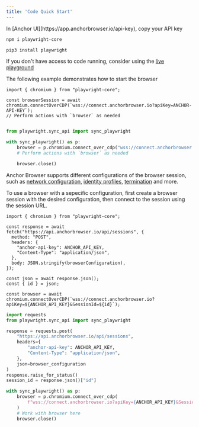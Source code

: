 ```yaml
---
title: 'Code Quick Start'
---
```


<Steps>
<Step title="Fetch API Key">
In [Anchor UI](https://app.anchorbrowser.io/api-key), copy your API key
</Step>
<Step title="Install playwright">

<CodeGroup>

```bash node.js
npm i playwright-core
```

```bash python
pip3 install playwright
```

</CodeGroup>
</Step>
<Step title="Run sample code">

If you don't have access to code running, consider using the [live playground](https://app.anchorbrowser.io/playground)

The following example demonstrates how to start the browser

<CodeGroup>

```tsx node.js
import { chromium } from "playwright-core";

const browserSession = await chromium.connectOverCDP(`wss://connect.anchorbrowser.io?apiKey=ANCHOR-API-KEY`);
// Perform actions with `browser` as needed

```

```python python

from playwright.sync_api import sync_playwright

with sync_playwright() as p:
    browser = p.chromium.connect_over_cdp("wss://connect.anchorbrowser.io?apiKey=ANCHOR-API-KEY")
    # Perform actions with `browser` as needed

    browser.close()

```

</CodeGroup>
</Step>

<Step title="Alter the browser configuration">

Anchor Browser supports different configurations of the browser session, such as [network configuration](/advanced/proxy), [identity profiles](/essentials/authentication-and-identity), [termination](/advanced/browser-termination) and more.

To use a browser with a sepecific configuration, first create a browser session with the desired configuration, then connect to the session using the session URL.

<CodeGroup>

```tsx node.js
import { chromium } from "playwright-core";

const response = await fetch("https://api.anchorbrowser.io/api/sessions", {
  method: "POST",
  headers: {
    "anchor-api-key": ANCHOR_API_KEY,
    "Content-Type": "application/json",
  },
  body: JSON.stringify(browserConfiguration),
});

const json = await response.json();
const { id } = json;

const browser = await chromium.connectOverCDP(`wss://connect.anchorbrowser.io?apiKey=${ANCHOR_API_KEY}&SessionId=${id}`);

```

```python python
import requests
from playwright.sync_api import sync_playwright

response = requests.post(
    "https://api.anchorbrowser.io/api/sessions",
    headers={
        "anchor-api-key": ANCHOR_API_KEY,
        "Content-Type": "application/json",
    },
    json=browser_configuration
)
response.raise_for_status()
session_id = response.json()["id"]

with sync_playwright() as p:
    browser = p.chromium.connect_over_cdp(
        f"wss://connect.anchorbrowser.io?apiKey={ANCHOR_API_KEY}&SessionId={session_id}"
    )
    # Work with browser here
    browser.close()
```

</CodeGroup>
</Step>
</Steps>
